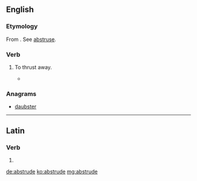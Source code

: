 ==English==

===Etymology===
From {{etyl|la|en}} {{m|la|abstrūdō||push away, hide}}. See [[abstruse]].

===Verb===
{{en-verb|abstrud}} {{tcx|obsolete|lang=en}}

# {{label|en|transitive|lang=en}} To thrust away.
#* {{rfquotek|Johnson}}

===Anagrams===
* [[daubster#English|daubster]]

----

==Latin==

===Verb===
{{la-verb-form|abstrūde}}

# {{inflection of|abstrūdō||2|s|pres|actv|impr|lang=la}}

[[de:abstrude]]
[[ko:abstrude]]
[[mg:abstrude]]